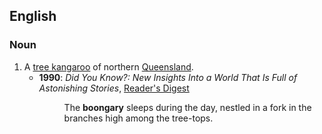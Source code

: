 ==English==

===Noun===
{{en-noun|boongaries}}

# A [[tree kangaroo]] of northern [[Queensland]].
#* '''1990''': ''Did You Know?: New Insights Into a World That Is Full of Astonishing Stories'', [[w:Reader's Digest|Reader's Digest]]
#*: The '''boongary''' sleeps during the day, nestled in a fork in the branches high among the tree-tops.